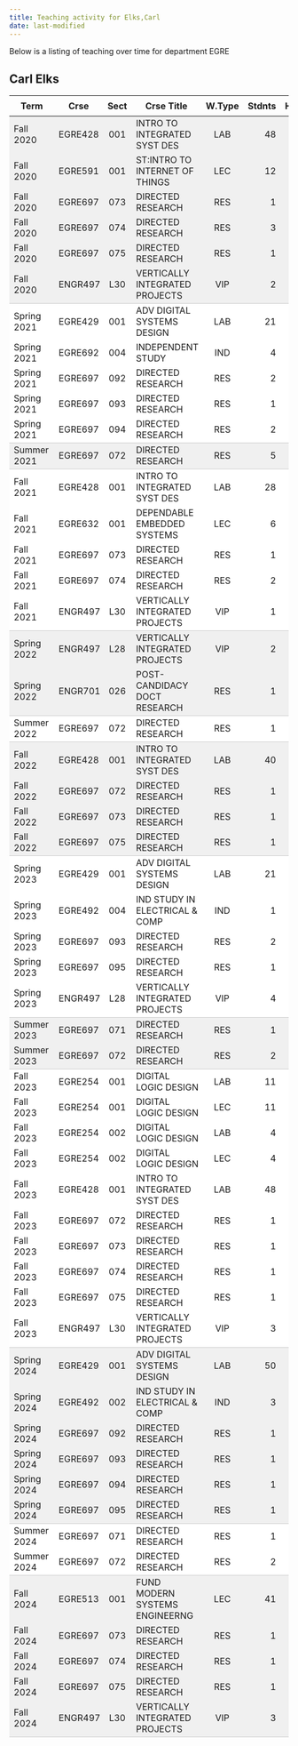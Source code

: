 ```yaml
---
title: Teaching activity for Elks,Carl
date: last-modified
---
```


Below is a listing of teaching over time for department EGRE


## Carl Elks

<style type="text/css">
#T_b1f07 table {
  width: 100%;
  border-collapse: collapse;
}
#T_b1f07 th {
  text-align: center;
  padding: 8px;
}
#T_b1f07 td:nth-child(1) {
  padding-right: 10px;
  text-align: left;
}
#T_b1f07 td:nth-child(2) {
  padding-right: 5px;
  text-align: left;
}
#T_b1f07  td:nth-child(4) {
  padding-right: 5px;
  text-align: left;
}
#T_b1f07 td:nth-child(3) {
  text-align: center;
}
#T_b1f07  td:nth-child(5) {
  text-align: center;
}
#T_b1f07 td:nth-child(6) {
  text-align: right;
}
#T_b1f07  td:nth-child(7) {
  text-align: right;
}
#T_b1f07_row0_col0, #T_b1f07_row0_col1, #T_b1f07_row0_col2, #T_b1f07_row0_col3, #T_b1f07_row0_col4, #T_b1f07_row0_col5, #T_b1f07_row0_col6, #T_b1f07_row1_col0, #T_b1f07_row1_col1, #T_b1f07_row1_col2, #T_b1f07_row1_col3, #T_b1f07_row1_col4, #T_b1f07_row1_col5, #T_b1f07_row1_col6, #T_b1f07_row2_col0, #T_b1f07_row2_col1, #T_b1f07_row2_col2, #T_b1f07_row2_col3, #T_b1f07_row2_col4, #T_b1f07_row2_col5, #T_b1f07_row2_col6, #T_b1f07_row3_col0, #T_b1f07_row3_col1, #T_b1f07_row3_col2, #T_b1f07_row3_col3, #T_b1f07_row3_col4, #T_b1f07_row3_col5, #T_b1f07_row3_col6, #T_b1f07_row4_col0, #T_b1f07_row4_col1, #T_b1f07_row4_col2, #T_b1f07_row4_col3, #T_b1f07_row4_col4, #T_b1f07_row4_col5, #T_b1f07_row4_col6, #T_b1f07_row17_col0, #T_b1f07_row17_col1, #T_b1f07_row17_col2, #T_b1f07_row17_col3, #T_b1f07_row17_col4, #T_b1f07_row17_col5, #T_b1f07_row17_col6, #T_b1f07_row20_col0, #T_b1f07_row20_col1, #T_b1f07_row20_col2, #T_b1f07_row20_col3, #T_b1f07_row20_col4, #T_b1f07_row20_col5, #T_b1f07_row20_col6, #T_b1f07_row21_col0, #T_b1f07_row21_col1, #T_b1f07_row21_col2, #T_b1f07_row21_col3, #T_b1f07_row21_col4, #T_b1f07_row21_col5, #T_b1f07_row21_col6, #T_b1f07_row22_col0, #T_b1f07_row22_col1, #T_b1f07_row22_col2, #T_b1f07_row22_col3, #T_b1f07_row22_col4, #T_b1f07_row22_col5, #T_b1f07_row22_col6, #T_b1f07_row29_col0, #T_b1f07_row29_col1, #T_b1f07_row29_col2, #T_b1f07_row29_col3, #T_b1f07_row29_col4, #T_b1f07_row29_col5, #T_b1f07_row29_col6, #T_b1f07_row41_col0, #T_b1f07_row41_col1, #T_b1f07_row41_col2, #T_b1f07_row41_col3, #T_b1f07_row41_col4, #T_b1f07_row41_col5, #T_b1f07_row41_col6, #T_b1f07_row42_col0, #T_b1f07_row42_col1, #T_b1f07_row42_col2, #T_b1f07_row42_col3, #T_b1f07_row42_col4, #T_b1f07_row42_col5, #T_b1f07_row42_col6, #T_b1f07_row43_col0, #T_b1f07_row43_col1, #T_b1f07_row43_col2, #T_b1f07_row43_col3, #T_b1f07_row43_col4, #T_b1f07_row43_col5, #T_b1f07_row43_col6, #T_b1f07_row44_col0, #T_b1f07_row44_col1, #T_b1f07_row44_col2, #T_b1f07_row44_col3, #T_b1f07_row44_col4, #T_b1f07_row44_col5, #T_b1f07_row44_col6, #T_b1f07_row45_col0, #T_b1f07_row45_col1, #T_b1f07_row45_col2, #T_b1f07_row45_col3, #T_b1f07_row45_col4, #T_b1f07_row45_col5, #T_b1f07_row45_col6, #T_b1f07_row49_col0, #T_b1f07_row49_col1, #T_b1f07_row49_col2, #T_b1f07_row49_col3, #T_b1f07_row49_col4, #T_b1f07_row49_col5, #T_b1f07_row49_col6, #T_b1f07_row50_col0, #T_b1f07_row50_col1, #T_b1f07_row50_col2, #T_b1f07_row50_col3, #T_b1f07_row50_col4, #T_b1f07_row50_col5, #T_b1f07_row50_col6, #T_b1f07_row51_col0, #T_b1f07_row51_col1, #T_b1f07_row51_col2, #T_b1f07_row51_col3, #T_b1f07_row51_col4, #T_b1f07_row51_col5, #T_b1f07_row51_col6, #T_b1f07_row52_col0, #T_b1f07_row52_col1, #T_b1f07_row52_col2, #T_b1f07_row52_col3, #T_b1f07_row52_col4, #T_b1f07_row52_col5, #T_b1f07_row52_col6 {
  background-color: #f0f0f0;
  border-bottom: none;
}
#T_b1f07_row5_col0, #T_b1f07_row5_col1, #T_b1f07_row5_col2, #T_b1f07_row5_col3, #T_b1f07_row5_col4, #T_b1f07_row5_col5, #T_b1f07_row5_col6, #T_b1f07_row11_col0, #T_b1f07_row11_col1, #T_b1f07_row11_col2, #T_b1f07_row11_col3, #T_b1f07_row11_col4, #T_b1f07_row11_col5, #T_b1f07_row11_col6, #T_b1f07_row18_col0, #T_b1f07_row18_col1, #T_b1f07_row18_col2, #T_b1f07_row18_col3, #T_b1f07_row18_col4, #T_b1f07_row18_col5, #T_b1f07_row18_col6, #T_b1f07_row23_col0, #T_b1f07_row23_col1, #T_b1f07_row23_col2, #T_b1f07_row23_col3, #T_b1f07_row23_col4, #T_b1f07_row23_col5, #T_b1f07_row23_col6, #T_b1f07_row30_col0, #T_b1f07_row30_col1, #T_b1f07_row30_col2, #T_b1f07_row30_col3, #T_b1f07_row30_col4, #T_b1f07_row30_col5, #T_b1f07_row30_col6, #T_b1f07_row46_col0, #T_b1f07_row46_col1, #T_b1f07_row46_col2, #T_b1f07_row46_col3, #T_b1f07_row46_col4, #T_b1f07_row46_col5, #T_b1f07_row46_col6, #T_b1f07_row53_col0, #T_b1f07_row53_col1, #T_b1f07_row53_col2, #T_b1f07_row53_col3, #T_b1f07_row53_col4, #T_b1f07_row53_col5, #T_b1f07_row53_col6 {
  background-color: #f0f0f0;
  border-bottom: 1px solid #ccc;
}
#T_b1f07_row6_col0, #T_b1f07_row6_col1, #T_b1f07_row6_col2, #T_b1f07_row6_col3, #T_b1f07_row6_col4, #T_b1f07_row6_col5, #T_b1f07_row6_col6, #T_b1f07_row7_col0, #T_b1f07_row7_col1, #T_b1f07_row7_col2, #T_b1f07_row7_col3, #T_b1f07_row7_col4, #T_b1f07_row7_col5, #T_b1f07_row7_col6, #T_b1f07_row8_col0, #T_b1f07_row8_col1, #T_b1f07_row8_col2, #T_b1f07_row8_col3, #T_b1f07_row8_col4, #T_b1f07_row8_col5, #T_b1f07_row8_col6, #T_b1f07_row9_col0, #T_b1f07_row9_col1, #T_b1f07_row9_col2, #T_b1f07_row9_col3, #T_b1f07_row9_col4, #T_b1f07_row9_col5, #T_b1f07_row9_col6, #T_b1f07_row12_col0, #T_b1f07_row12_col1, #T_b1f07_row12_col2, #T_b1f07_row12_col3, #T_b1f07_row12_col4, #T_b1f07_row12_col5, #T_b1f07_row12_col6, #T_b1f07_row13_col0, #T_b1f07_row13_col1, #T_b1f07_row13_col2, #T_b1f07_row13_col3, #T_b1f07_row13_col4, #T_b1f07_row13_col5, #T_b1f07_row13_col6, #T_b1f07_row14_col0, #T_b1f07_row14_col1, #T_b1f07_row14_col2, #T_b1f07_row14_col3, #T_b1f07_row14_col4, #T_b1f07_row14_col5, #T_b1f07_row14_col6, #T_b1f07_row15_col0, #T_b1f07_row15_col1, #T_b1f07_row15_col2, #T_b1f07_row15_col3, #T_b1f07_row15_col4, #T_b1f07_row15_col5, #T_b1f07_row15_col6, #T_b1f07_row24_col0, #T_b1f07_row24_col1, #T_b1f07_row24_col2, #T_b1f07_row24_col3, #T_b1f07_row24_col4, #T_b1f07_row24_col5, #T_b1f07_row24_col6, #T_b1f07_row25_col0, #T_b1f07_row25_col1, #T_b1f07_row25_col2, #T_b1f07_row25_col3, #T_b1f07_row25_col4, #T_b1f07_row25_col5, #T_b1f07_row25_col6, #T_b1f07_row26_col0, #T_b1f07_row26_col1, #T_b1f07_row26_col2, #T_b1f07_row26_col3, #T_b1f07_row26_col4, #T_b1f07_row26_col5, #T_b1f07_row26_col6, #T_b1f07_row27_col0, #T_b1f07_row27_col1, #T_b1f07_row27_col2, #T_b1f07_row27_col3, #T_b1f07_row27_col4, #T_b1f07_row27_col5, #T_b1f07_row27_col6, #T_b1f07_row31_col0, #T_b1f07_row31_col1, #T_b1f07_row31_col2, #T_b1f07_row31_col3, #T_b1f07_row31_col4, #T_b1f07_row31_col5, #T_b1f07_row31_col6, #T_b1f07_row32_col0, #T_b1f07_row32_col1, #T_b1f07_row32_col2, #T_b1f07_row32_col3, #T_b1f07_row32_col4, #T_b1f07_row32_col5, #T_b1f07_row32_col6, #T_b1f07_row33_col0, #T_b1f07_row33_col1, #T_b1f07_row33_col2, #T_b1f07_row33_col3, #T_b1f07_row33_col4, #T_b1f07_row33_col5, #T_b1f07_row33_col6, #T_b1f07_row34_col0, #T_b1f07_row34_col1, #T_b1f07_row34_col2, #T_b1f07_row34_col3, #T_b1f07_row34_col4, #T_b1f07_row34_col5, #T_b1f07_row34_col6, #T_b1f07_row35_col0, #T_b1f07_row35_col1, #T_b1f07_row35_col2, #T_b1f07_row35_col3, #T_b1f07_row35_col4, #T_b1f07_row35_col5, #T_b1f07_row35_col6, #T_b1f07_row36_col0, #T_b1f07_row36_col1, #T_b1f07_row36_col2, #T_b1f07_row36_col3, #T_b1f07_row36_col4, #T_b1f07_row36_col5, #T_b1f07_row36_col6, #T_b1f07_row37_col0, #T_b1f07_row37_col1, #T_b1f07_row37_col2, #T_b1f07_row37_col3, #T_b1f07_row37_col4, #T_b1f07_row37_col5, #T_b1f07_row37_col6, #T_b1f07_row38_col0, #T_b1f07_row38_col1, #T_b1f07_row38_col2, #T_b1f07_row38_col3, #T_b1f07_row38_col4, #T_b1f07_row38_col5, #T_b1f07_row38_col6, #T_b1f07_row39_col0, #T_b1f07_row39_col1, #T_b1f07_row39_col2, #T_b1f07_row39_col3, #T_b1f07_row39_col4, #T_b1f07_row39_col5, #T_b1f07_row39_col6, #T_b1f07_row47_col0, #T_b1f07_row47_col1, #T_b1f07_row47_col2, #T_b1f07_row47_col3, #T_b1f07_row47_col4, #T_b1f07_row47_col5, #T_b1f07_row47_col6 {
  background-color: #ffffff;
  border-bottom: none;
}
#T_b1f07_row10_col0, #T_b1f07_row10_col1, #T_b1f07_row10_col2, #T_b1f07_row10_col3, #T_b1f07_row10_col4, #T_b1f07_row10_col5, #T_b1f07_row10_col6, #T_b1f07_row16_col0, #T_b1f07_row16_col1, #T_b1f07_row16_col2, #T_b1f07_row16_col3, #T_b1f07_row16_col4, #T_b1f07_row16_col5, #T_b1f07_row16_col6, #T_b1f07_row19_col0, #T_b1f07_row19_col1, #T_b1f07_row19_col2, #T_b1f07_row19_col3, #T_b1f07_row19_col4, #T_b1f07_row19_col5, #T_b1f07_row19_col6, #T_b1f07_row28_col0, #T_b1f07_row28_col1, #T_b1f07_row28_col2, #T_b1f07_row28_col3, #T_b1f07_row28_col4, #T_b1f07_row28_col5, #T_b1f07_row28_col6, #T_b1f07_row40_col0, #T_b1f07_row40_col1, #T_b1f07_row40_col2, #T_b1f07_row40_col3, #T_b1f07_row40_col4, #T_b1f07_row40_col5, #T_b1f07_row40_col6, #T_b1f07_row48_col0, #T_b1f07_row48_col1, #T_b1f07_row48_col2, #T_b1f07_row48_col3, #T_b1f07_row48_col4, #T_b1f07_row48_col5, #T_b1f07_row48_col6 {
  background-color: #ffffff;
  border-bottom: 1px solid #ccc;
}
</style>
<table id="T_b1f07">
  <thead>
    <tr>
      <th id="T_b1f07_level0_col0" class="col_heading level0 col0" >Term</th>
      <th id="T_b1f07_level0_col1" class="col_heading level0 col1" >Crse</th>
      <th id="T_b1f07_level0_col2" class="col_heading level0 col2" >Sect</th>
      <th id="T_b1f07_level0_col3" class="col_heading level0 col3" >Crse Title</th>
      <th id="T_b1f07_level0_col4" class="col_heading level0 col4" >W.Type</th>
      <th id="T_b1f07_level0_col5" class="col_heading level0 col5" >Stdnts</th>
      <th id="T_b1f07_level0_col6" class="col_heading level0 col6" >Hours</th>
    </tr>
  </thead>
  <tbody>
    <tr>
      <td id="T_b1f07_row0_col0" class="data row0 col0" >Fall 2020</td>
      <td id="T_b1f07_row0_col1" class="data row0 col1" >EGRE428</td>
      <td id="T_b1f07_row0_col2" class="data row0 col2" >001</td>
      <td id="T_b1f07_row0_col3" class="data row0 col3" >INTRO TO INTEGRATED SYST DES</td>
      <td id="T_b1f07_row0_col4" class="data row0 col4" >LAB</td>
      <td id="T_b1f07_row0_col5" class="data row0 col5" >48</td>
      <td id="T_b1f07_row0_col6" class="data row0 col6" >48</td>
    </tr>
    <tr>
      <td id="T_b1f07_row1_col0" class="data row1 col0" >Fall 2020</td>
      <td id="T_b1f07_row1_col1" class="data row1 col1" >EGRE591</td>
      <td id="T_b1f07_row1_col2" class="data row1 col2" >001</td>
      <td id="T_b1f07_row1_col3" class="data row1 col3" >ST:INTRO TO INTERNET OF THINGS</td>
      <td id="T_b1f07_row1_col4" class="data row1 col4" >LEC</td>
      <td id="T_b1f07_row1_col5" class="data row1 col5" >12</td>
      <td id="T_b1f07_row1_col6" class="data row1 col6" >36</td>
    </tr>
    <tr>
      <td id="T_b1f07_row2_col0" class="data row2 col0" >Fall 2020</td>
      <td id="T_b1f07_row2_col1" class="data row2 col1" >EGRE697</td>
      <td id="T_b1f07_row2_col2" class="data row2 col2" >073</td>
      <td id="T_b1f07_row2_col3" class="data row2 col3" >DIRECTED RESEARCH</td>
      <td id="T_b1f07_row2_col4" class="data row2 col4" >RES</td>
      <td id="T_b1f07_row2_col5" class="data row2 col5" >1</td>
      <td id="T_b1f07_row2_col6" class="data row2 col6" >3</td>
    </tr>
    <tr>
      <td id="T_b1f07_row3_col0" class="data row3 col0" >Fall 2020</td>
      <td id="T_b1f07_row3_col1" class="data row3 col1" >EGRE697</td>
      <td id="T_b1f07_row3_col2" class="data row3 col2" >074</td>
      <td id="T_b1f07_row3_col3" class="data row3 col3" >DIRECTED RESEARCH</td>
      <td id="T_b1f07_row3_col4" class="data row3 col4" >RES</td>
      <td id="T_b1f07_row3_col5" class="data row3 col5" >3</td>
      <td id="T_b1f07_row3_col6" class="data row3 col6" >27</td>
    </tr>
    <tr>
      <td id="T_b1f07_row4_col0" class="data row4 col0" >Fall 2020</td>
      <td id="T_b1f07_row4_col1" class="data row4 col1" >EGRE697</td>
      <td id="T_b1f07_row4_col2" class="data row4 col2" >075</td>
      <td id="T_b1f07_row4_col3" class="data row4 col3" >DIRECTED RESEARCH</td>
      <td id="T_b1f07_row4_col4" class="data row4 col4" >RES</td>
      <td id="T_b1f07_row4_col5" class="data row4 col5" >1</td>
      <td id="T_b1f07_row4_col6" class="data row4 col6" >6</td>
    </tr>
    <tr>
      <td id="T_b1f07_row5_col0" class="data row5 col0" >Fall 2020</td>
      <td id="T_b1f07_row5_col1" class="data row5 col1" >ENGR497</td>
      <td id="T_b1f07_row5_col2" class="data row5 col2" >L30</td>
      <td id="T_b1f07_row5_col3" class="data row5 col3" >VERTICALLY INTEGRATED PROJECTS</td>
      <td id="T_b1f07_row5_col4" class="data row5 col4" >VIP</td>
      <td id="T_b1f07_row5_col5" class="data row5 col5" >2</td>
      <td id="T_b1f07_row5_col6" class="data row5 col6" >4</td>
    </tr>
    <tr>
      <td id="T_b1f07_row6_col0" class="data row6 col0" >Spring 2021</td>
      <td id="T_b1f07_row6_col1" class="data row6 col1" >EGRE429</td>
      <td id="T_b1f07_row6_col2" class="data row6 col2" >001</td>
      <td id="T_b1f07_row6_col3" class="data row6 col3" >ADV DIGITAL SYSTEMS DESIGN</td>
      <td id="T_b1f07_row6_col4" class="data row6 col4" >LAB</td>
      <td id="T_b1f07_row6_col5" class="data row6 col5" >21</td>
      <td id="T_b1f07_row6_col6" class="data row6 col6" >21</td>
    </tr>
    <tr>
      <td id="T_b1f07_row7_col0" class="data row7 col0" >Spring 2021</td>
      <td id="T_b1f07_row7_col1" class="data row7 col1" >EGRE692</td>
      <td id="T_b1f07_row7_col2" class="data row7 col2" >004</td>
      <td id="T_b1f07_row7_col3" class="data row7 col3" >INDEPENDENT STUDY</td>
      <td id="T_b1f07_row7_col4" class="data row7 col4" >IND</td>
      <td id="T_b1f07_row7_col5" class="data row7 col5" >4</td>
      <td id="T_b1f07_row7_col6" class="data row7 col6" >12</td>
    </tr>
    <tr>
      <td id="T_b1f07_row8_col0" class="data row8 col0" >Spring 2021</td>
      <td id="T_b1f07_row8_col1" class="data row8 col1" >EGRE697</td>
      <td id="T_b1f07_row8_col2" class="data row8 col2" >092</td>
      <td id="T_b1f07_row8_col3" class="data row8 col3" >DIRECTED RESEARCH</td>
      <td id="T_b1f07_row8_col4" class="data row8 col4" >RES</td>
      <td id="T_b1f07_row8_col5" class="data row8 col5" >2</td>
      <td id="T_b1f07_row8_col6" class="data row8 col6" >18</td>
    </tr>
    <tr>
      <td id="T_b1f07_row9_col0" class="data row9 col0" >Spring 2021</td>
      <td id="T_b1f07_row9_col1" class="data row9 col1" >EGRE697</td>
      <td id="T_b1f07_row9_col2" class="data row9 col2" >093</td>
      <td id="T_b1f07_row9_col3" class="data row9 col3" >DIRECTED RESEARCH</td>
      <td id="T_b1f07_row9_col4" class="data row9 col4" >RES</td>
      <td id="T_b1f07_row9_col5" class="data row9 col5" >1</td>
      <td id="T_b1f07_row9_col6" class="data row9 col6" >6</td>
    </tr>
    <tr>
      <td id="T_b1f07_row10_col0" class="data row10 col0" >Spring 2021</td>
      <td id="T_b1f07_row10_col1" class="data row10 col1" >EGRE697</td>
      <td id="T_b1f07_row10_col2" class="data row10 col2" >094</td>
      <td id="T_b1f07_row10_col3" class="data row10 col3" >DIRECTED RESEARCH</td>
      <td id="T_b1f07_row10_col4" class="data row10 col4" >RES</td>
      <td id="T_b1f07_row10_col5" class="data row10 col5" >2</td>
      <td id="T_b1f07_row10_col6" class="data row10 col6" >6</td>
    </tr>
    <tr>
      <td id="T_b1f07_row11_col0" class="data row11 col0" >Summer 2021</td>
      <td id="T_b1f07_row11_col1" class="data row11 col1" >EGRE697</td>
      <td id="T_b1f07_row11_col2" class="data row11 col2" >072</td>
      <td id="T_b1f07_row11_col3" class="data row11 col3" >DIRECTED RESEARCH</td>
      <td id="T_b1f07_row11_col4" class="data row11 col4" >RES</td>
      <td id="T_b1f07_row11_col5" class="data row11 col5" >5</td>
      <td id="T_b1f07_row11_col6" class="data row11 col6" >15</td>
    </tr>
    <tr>
      <td id="T_b1f07_row12_col0" class="data row12 col0" >Fall 2021</td>
      <td id="T_b1f07_row12_col1" class="data row12 col1" >EGRE428</td>
      <td id="T_b1f07_row12_col2" class="data row12 col2" >001</td>
      <td id="T_b1f07_row12_col3" class="data row12 col3" >INTRO TO INTEGRATED SYST DES</td>
      <td id="T_b1f07_row12_col4" class="data row12 col4" >LAB</td>
      <td id="T_b1f07_row12_col5" class="data row12 col5" >28</td>
      <td id="T_b1f07_row12_col6" class="data row12 col6" >28</td>
    </tr>
    <tr>
      <td id="T_b1f07_row13_col0" class="data row13 col0" >Fall 2021</td>
      <td id="T_b1f07_row13_col1" class="data row13 col1" >EGRE632</td>
      <td id="T_b1f07_row13_col2" class="data row13 col2" >001</td>
      <td id="T_b1f07_row13_col3" class="data row13 col3" >DEPENDABLE EMBEDDED SYSTEMS</td>
      <td id="T_b1f07_row13_col4" class="data row13 col4" >LEC</td>
      <td id="T_b1f07_row13_col5" class="data row13 col5" >6</td>
      <td id="T_b1f07_row13_col6" class="data row13 col6" >18</td>
    </tr>
    <tr>
      <td id="T_b1f07_row14_col0" class="data row14 col0" >Fall 2021</td>
      <td id="T_b1f07_row14_col1" class="data row14 col1" >EGRE697</td>
      <td id="T_b1f07_row14_col2" class="data row14 col2" >073</td>
      <td id="T_b1f07_row14_col3" class="data row14 col3" >DIRECTED RESEARCH</td>
      <td id="T_b1f07_row14_col4" class="data row14 col4" >RES</td>
      <td id="T_b1f07_row14_col5" class="data row14 col5" >1</td>
      <td id="T_b1f07_row14_col6" class="data row14 col6" >3</td>
    </tr>
    <tr>
      <td id="T_b1f07_row15_col0" class="data row15 col0" >Fall 2021</td>
      <td id="T_b1f07_row15_col1" class="data row15 col1" >EGRE697</td>
      <td id="T_b1f07_row15_col2" class="data row15 col2" >074</td>
      <td id="T_b1f07_row15_col3" class="data row15 col3" >DIRECTED RESEARCH</td>
      <td id="T_b1f07_row15_col4" class="data row15 col4" >RES</td>
      <td id="T_b1f07_row15_col5" class="data row15 col5" >2</td>
      <td id="T_b1f07_row15_col6" class="data row15 col6" >18</td>
    </tr>
    <tr>
      <td id="T_b1f07_row16_col0" class="data row16 col0" >Fall 2021</td>
      <td id="T_b1f07_row16_col1" class="data row16 col1" >ENGR497</td>
      <td id="T_b1f07_row16_col2" class="data row16 col2" >L30</td>
      <td id="T_b1f07_row16_col3" class="data row16 col3" >VERTICALLY INTEGRATED PROJECTS</td>
      <td id="T_b1f07_row16_col4" class="data row16 col4" >VIP</td>
      <td id="T_b1f07_row16_col5" class="data row16 col5" >1</td>
      <td id="T_b1f07_row16_col6" class="data row16 col6" >2</td>
    </tr>
    <tr>
      <td id="T_b1f07_row17_col0" class="data row17 col0" >Spring 2022</td>
      <td id="T_b1f07_row17_col1" class="data row17 col1" >ENGR497</td>
      <td id="T_b1f07_row17_col2" class="data row17 col2" >L28</td>
      <td id="T_b1f07_row17_col3" class="data row17 col3" >VERTICALLY INTEGRATED PROJECTS</td>
      <td id="T_b1f07_row17_col4" class="data row17 col4" >VIP</td>
      <td id="T_b1f07_row17_col5" class="data row17 col5" >2</td>
      <td id="T_b1f07_row17_col6" class="data row17 col6" >4</td>
    </tr>
    <tr>
      <td id="T_b1f07_row18_col0" class="data row18 col0" >Spring 2022</td>
      <td id="T_b1f07_row18_col1" class="data row18 col1" >ENGR701</td>
      <td id="T_b1f07_row18_col2" class="data row18 col2" >026</td>
      <td id="T_b1f07_row18_col3" class="data row18 col3" >POST-CANDIDACY DOCT RESEARCH</td>
      <td id="T_b1f07_row18_col4" class="data row18 col4" >RES</td>
      <td id="T_b1f07_row18_col5" class="data row18 col5" >1</td>
      <td id="T_b1f07_row18_col6" class="data row18 col6" >9</td>
    </tr>
    <tr>
      <td id="T_b1f07_row19_col0" class="data row19 col0" >Summer 2022</td>
      <td id="T_b1f07_row19_col1" class="data row19 col1" >EGRE697</td>
      <td id="T_b1f07_row19_col2" class="data row19 col2" >072</td>
      <td id="T_b1f07_row19_col3" class="data row19 col3" >DIRECTED RESEARCH</td>
      <td id="T_b1f07_row19_col4" class="data row19 col4" >RES</td>
      <td id="T_b1f07_row19_col5" class="data row19 col5" >1</td>
      <td id="T_b1f07_row19_col6" class="data row19 col6" >3</td>
    </tr>
    <tr>
      <td id="T_b1f07_row20_col0" class="data row20 col0" >Fall 2022</td>
      <td id="T_b1f07_row20_col1" class="data row20 col1" >EGRE428</td>
      <td id="T_b1f07_row20_col2" class="data row20 col2" >001</td>
      <td id="T_b1f07_row20_col3" class="data row20 col3" >INTRO TO INTEGRATED SYST DES</td>
      <td id="T_b1f07_row20_col4" class="data row20 col4" >LAB</td>
      <td id="T_b1f07_row20_col5" class="data row20 col5" >40</td>
      <td id="T_b1f07_row20_col6" class="data row20 col6" >40</td>
    </tr>
    <tr>
      <td id="T_b1f07_row21_col0" class="data row21 col0" >Fall 2022</td>
      <td id="T_b1f07_row21_col1" class="data row21 col1" >EGRE697</td>
      <td id="T_b1f07_row21_col2" class="data row21 col2" >072</td>
      <td id="T_b1f07_row21_col3" class="data row21 col3" >DIRECTED RESEARCH</td>
      <td id="T_b1f07_row21_col4" class="data row21 col4" >RES</td>
      <td id="T_b1f07_row21_col5" class="data row21 col5" >1</td>
      <td id="T_b1f07_row21_col6" class="data row21 col6" >1</td>
    </tr>
    <tr>
      <td id="T_b1f07_row22_col0" class="data row22 col0" >Fall 2022</td>
      <td id="T_b1f07_row22_col1" class="data row22 col1" >EGRE697</td>
      <td id="T_b1f07_row22_col2" class="data row22 col2" >073</td>
      <td id="T_b1f07_row22_col3" class="data row22 col3" >DIRECTED RESEARCH</td>
      <td id="T_b1f07_row22_col4" class="data row22 col4" >RES</td>
      <td id="T_b1f07_row22_col5" class="data row22 col5" >1</td>
      <td id="T_b1f07_row22_col6" class="data row22 col6" >3</td>
    </tr>
    <tr>
      <td id="T_b1f07_row23_col0" class="data row23 col0" >Fall 2022</td>
      <td id="T_b1f07_row23_col1" class="data row23 col1" >EGRE697</td>
      <td id="T_b1f07_row23_col2" class="data row23 col2" >075</td>
      <td id="T_b1f07_row23_col3" class="data row23 col3" >DIRECTED RESEARCH</td>
      <td id="T_b1f07_row23_col4" class="data row23 col4" >RES</td>
      <td id="T_b1f07_row23_col5" class="data row23 col5" >1</td>
      <td id="T_b1f07_row23_col6" class="data row23 col6" >6</td>
    </tr>
    <tr>
      <td id="T_b1f07_row24_col0" class="data row24 col0" >Spring 2023</td>
      <td id="T_b1f07_row24_col1" class="data row24 col1" >EGRE429</td>
      <td id="T_b1f07_row24_col2" class="data row24 col2" >001</td>
      <td id="T_b1f07_row24_col3" class="data row24 col3" >ADV DIGITAL SYSTEMS DESIGN</td>
      <td id="T_b1f07_row24_col4" class="data row24 col4" >LAB</td>
      <td id="T_b1f07_row24_col5" class="data row24 col5" >21</td>
      <td id="T_b1f07_row24_col6" class="data row24 col6" >21</td>
    </tr>
    <tr>
      <td id="T_b1f07_row25_col0" class="data row25 col0" >Spring 2023</td>
      <td id="T_b1f07_row25_col1" class="data row25 col1" >EGRE492</td>
      <td id="T_b1f07_row25_col2" class="data row25 col2" >004</td>
      <td id="T_b1f07_row25_col3" class="data row25 col3" >IND STUDY IN ELECTRICAL & COMP</td>
      <td id="T_b1f07_row25_col4" class="data row25 col4" >IND</td>
      <td id="T_b1f07_row25_col5" class="data row25 col5" >1</td>
      <td id="T_b1f07_row25_col6" class="data row25 col6" >3</td>
    </tr>
    <tr>
      <td id="T_b1f07_row26_col0" class="data row26 col0" >Spring 2023</td>
      <td id="T_b1f07_row26_col1" class="data row26 col1" >EGRE697</td>
      <td id="T_b1f07_row26_col2" class="data row26 col2" >093</td>
      <td id="T_b1f07_row26_col3" class="data row26 col3" >DIRECTED RESEARCH</td>
      <td id="T_b1f07_row26_col4" class="data row26 col4" >RES</td>
      <td id="T_b1f07_row26_col5" class="data row26 col5" >2</td>
      <td id="T_b1f07_row26_col6" class="data row26 col6" >12</td>
    </tr>
    <tr>
      <td id="T_b1f07_row27_col0" class="data row27 col0" >Spring 2023</td>
      <td id="T_b1f07_row27_col1" class="data row27 col1" >EGRE697</td>
      <td id="T_b1f07_row27_col2" class="data row27 col2" >095</td>
      <td id="T_b1f07_row27_col3" class="data row27 col3" >DIRECTED RESEARCH</td>
      <td id="T_b1f07_row27_col4" class="data row27 col4" >RES</td>
      <td id="T_b1f07_row27_col5" class="data row27 col5" >1</td>
      <td id="T_b1f07_row27_col6" class="data row27 col6" >1</td>
    </tr>
    <tr>
      <td id="T_b1f07_row28_col0" class="data row28 col0" >Spring 2023</td>
      <td id="T_b1f07_row28_col1" class="data row28 col1" >ENGR497</td>
      <td id="T_b1f07_row28_col2" class="data row28 col2" >L28</td>
      <td id="T_b1f07_row28_col3" class="data row28 col3" >VERTICALLY INTEGRATED PROJECTS</td>
      <td id="T_b1f07_row28_col4" class="data row28 col4" >VIP</td>
      <td id="T_b1f07_row28_col5" class="data row28 col5" >4</td>
      <td id="T_b1f07_row28_col6" class="data row28 col6" >8</td>
    </tr>
    <tr>
      <td id="T_b1f07_row29_col0" class="data row29 col0" >Summer 2023</td>
      <td id="T_b1f07_row29_col1" class="data row29 col1" >EGRE697</td>
      <td id="T_b1f07_row29_col2" class="data row29 col2" >071</td>
      <td id="T_b1f07_row29_col3" class="data row29 col3" >DIRECTED RESEARCH</td>
      <td id="T_b1f07_row29_col4" class="data row29 col4" >RES</td>
      <td id="T_b1f07_row29_col5" class="data row29 col5" >1</td>
      <td id="T_b1f07_row29_col6" class="data row29 col6" >1</td>
    </tr>
    <tr>
      <td id="T_b1f07_row30_col0" class="data row30 col0" >Summer 2023</td>
      <td id="T_b1f07_row30_col1" class="data row30 col1" >EGRE697</td>
      <td id="T_b1f07_row30_col2" class="data row30 col2" >072</td>
      <td id="T_b1f07_row30_col3" class="data row30 col3" >DIRECTED RESEARCH</td>
      <td id="T_b1f07_row30_col4" class="data row30 col4" >RES</td>
      <td id="T_b1f07_row30_col5" class="data row30 col5" >2</td>
      <td id="T_b1f07_row30_col6" class="data row30 col6" >6</td>
    </tr>
    <tr>
      <td id="T_b1f07_row31_col0" class="data row31 col0" >Fall 2023</td>
      <td id="T_b1f07_row31_col1" class="data row31 col1" >EGRE254</td>
      <td id="T_b1f07_row31_col2" class="data row31 col2" >001</td>
      <td id="T_b1f07_row31_col3" class="data row31 col3" >DIGITAL LOGIC DESIGN</td>
      <td id="T_b1f07_row31_col4" class="data row31 col4" >LAB</td>
      <td id="T_b1f07_row31_col5" class="data row31 col5" >11</td>
      <td id="T_b1f07_row31_col6" class="data row31 col6" >22</td>
    </tr>
    <tr>
      <td id="T_b1f07_row32_col0" class="data row32 col0" >Fall 2023</td>
      <td id="T_b1f07_row32_col1" class="data row32 col1" >EGRE254</td>
      <td id="T_b1f07_row32_col2" class="data row32 col2" >001</td>
      <td id="T_b1f07_row32_col3" class="data row32 col3" >DIGITAL LOGIC DESIGN</td>
      <td id="T_b1f07_row32_col4" class="data row32 col4" >LEC</td>
      <td id="T_b1f07_row32_col5" class="data row32 col5" >11</td>
      <td id="T_b1f07_row32_col6" class="data row32 col6" >22</td>
    </tr>
    <tr>
      <td id="T_b1f07_row33_col0" class="data row33 col0" >Fall 2023</td>
      <td id="T_b1f07_row33_col1" class="data row33 col1" >EGRE254</td>
      <td id="T_b1f07_row33_col2" class="data row33 col2" >002</td>
      <td id="T_b1f07_row33_col3" class="data row33 col3" >DIGITAL LOGIC DESIGN</td>
      <td id="T_b1f07_row33_col4" class="data row33 col4" >LAB</td>
      <td id="T_b1f07_row33_col5" class="data row33 col5" >4</td>
      <td id="T_b1f07_row33_col6" class="data row33 col6" >8</td>
    </tr>
    <tr>
      <td id="T_b1f07_row34_col0" class="data row34 col0" >Fall 2023</td>
      <td id="T_b1f07_row34_col1" class="data row34 col1" >EGRE254</td>
      <td id="T_b1f07_row34_col2" class="data row34 col2" >002</td>
      <td id="T_b1f07_row34_col3" class="data row34 col3" >DIGITAL LOGIC DESIGN</td>
      <td id="T_b1f07_row34_col4" class="data row34 col4" >LEC</td>
      <td id="T_b1f07_row34_col5" class="data row34 col5" >4</td>
      <td id="T_b1f07_row34_col6" class="data row34 col6" >8</td>
    </tr>
    <tr>
      <td id="T_b1f07_row35_col0" class="data row35 col0" >Fall 2023</td>
      <td id="T_b1f07_row35_col1" class="data row35 col1" >EGRE428</td>
      <td id="T_b1f07_row35_col2" class="data row35 col2" >001</td>
      <td id="T_b1f07_row35_col3" class="data row35 col3" >INTRO TO INTEGRATED SYST DES</td>
      <td id="T_b1f07_row35_col4" class="data row35 col4" >LAB</td>
      <td id="T_b1f07_row35_col5" class="data row35 col5" >48</td>
      <td id="T_b1f07_row35_col6" class="data row35 col6" >48</td>
    </tr>
    <tr>
      <td id="T_b1f07_row36_col0" class="data row36 col0" >Fall 2023</td>
      <td id="T_b1f07_row36_col1" class="data row36 col1" >EGRE697</td>
      <td id="T_b1f07_row36_col2" class="data row36 col2" >072</td>
      <td id="T_b1f07_row36_col3" class="data row36 col3" >DIRECTED RESEARCH</td>
      <td id="T_b1f07_row36_col4" class="data row36 col4" >RES</td>
      <td id="T_b1f07_row36_col5" class="data row36 col5" >1</td>
      <td id="T_b1f07_row36_col6" class="data row36 col6" >1</td>
    </tr>
    <tr>
      <td id="T_b1f07_row37_col0" class="data row37 col0" >Fall 2023</td>
      <td id="T_b1f07_row37_col1" class="data row37 col1" >EGRE697</td>
      <td id="T_b1f07_row37_col2" class="data row37 col2" >073</td>
      <td id="T_b1f07_row37_col3" class="data row37 col3" >DIRECTED RESEARCH</td>
      <td id="T_b1f07_row37_col4" class="data row37 col4" >RES</td>
      <td id="T_b1f07_row37_col5" class="data row37 col5" >1</td>
      <td id="T_b1f07_row37_col6" class="data row37 col6" >3</td>
    </tr>
    <tr>
      <td id="T_b1f07_row38_col0" class="data row38 col0" >Fall 2023</td>
      <td id="T_b1f07_row38_col1" class="data row38 col1" >EGRE697</td>
      <td id="T_b1f07_row38_col2" class="data row38 col2" >074</td>
      <td id="T_b1f07_row38_col3" class="data row38 col3" >DIRECTED RESEARCH</td>
      <td id="T_b1f07_row38_col4" class="data row38 col4" >RES</td>
      <td id="T_b1f07_row38_col5" class="data row38 col5" >1</td>
      <td id="T_b1f07_row38_col6" class="data row38 col6" >9</td>
    </tr>
    <tr>
      <td id="T_b1f07_row39_col0" class="data row39 col0" >Fall 2023</td>
      <td id="T_b1f07_row39_col1" class="data row39 col1" >EGRE697</td>
      <td id="T_b1f07_row39_col2" class="data row39 col2" >075</td>
      <td id="T_b1f07_row39_col3" class="data row39 col3" >DIRECTED RESEARCH</td>
      <td id="T_b1f07_row39_col4" class="data row39 col4" >RES</td>
      <td id="T_b1f07_row39_col5" class="data row39 col5" >1</td>
      <td id="T_b1f07_row39_col6" class="data row39 col6" >6</td>
    </tr>
    <tr>
      <td id="T_b1f07_row40_col0" class="data row40 col0" >Fall 2023</td>
      <td id="T_b1f07_row40_col1" class="data row40 col1" >ENGR497</td>
      <td id="T_b1f07_row40_col2" class="data row40 col2" >L30</td>
      <td id="T_b1f07_row40_col3" class="data row40 col3" >VERTICALLY INTEGRATED PROJECTS</td>
      <td id="T_b1f07_row40_col4" class="data row40 col4" >VIP</td>
      <td id="T_b1f07_row40_col5" class="data row40 col5" >3</td>
      <td id="T_b1f07_row40_col6" class="data row40 col6" >6</td>
    </tr>
    <tr>
      <td id="T_b1f07_row41_col0" class="data row41 col0" >Spring 2024</td>
      <td id="T_b1f07_row41_col1" class="data row41 col1" >EGRE429</td>
      <td id="T_b1f07_row41_col2" class="data row41 col2" >001</td>
      <td id="T_b1f07_row41_col3" class="data row41 col3" >ADV DIGITAL SYSTEMS DESIGN</td>
      <td id="T_b1f07_row41_col4" class="data row41 col4" >LAB</td>
      <td id="T_b1f07_row41_col5" class="data row41 col5" >50</td>
      <td id="T_b1f07_row41_col6" class="data row41 col6" >50</td>
    </tr>
    <tr>
      <td id="T_b1f07_row42_col0" class="data row42 col0" >Spring 2024</td>
      <td id="T_b1f07_row42_col1" class="data row42 col1" >EGRE492</td>
      <td id="T_b1f07_row42_col2" class="data row42 col2" >002</td>
      <td id="T_b1f07_row42_col3" class="data row42 col3" >IND STUDY IN ELECTRICAL & COMP</td>
      <td id="T_b1f07_row42_col4" class="data row42 col4" >IND</td>
      <td id="T_b1f07_row42_col5" class="data row42 col5" >3</td>
      <td id="T_b1f07_row42_col6" class="data row42 col6" >6</td>
    </tr>
    <tr>
      <td id="T_b1f07_row43_col0" class="data row43 col0" >Spring 2024</td>
      <td id="T_b1f07_row43_col1" class="data row43 col1" >EGRE697</td>
      <td id="T_b1f07_row43_col2" class="data row43 col2" >092</td>
      <td id="T_b1f07_row43_col3" class="data row43 col3" >DIRECTED RESEARCH</td>
      <td id="T_b1f07_row43_col4" class="data row43 col4" >RES</td>
      <td id="T_b1f07_row43_col5" class="data row43 col5" >1</td>
      <td id="T_b1f07_row43_col6" class="data row43 col6" >9</td>
    </tr>
    <tr>
      <td id="T_b1f07_row44_col0" class="data row44 col0" >Spring 2024</td>
      <td id="T_b1f07_row44_col1" class="data row44 col1" >EGRE697</td>
      <td id="T_b1f07_row44_col2" class="data row44 col2" >093</td>
      <td id="T_b1f07_row44_col3" class="data row44 col3" >DIRECTED RESEARCH</td>
      <td id="T_b1f07_row44_col4" class="data row44 col4" >RES</td>
      <td id="T_b1f07_row44_col5" class="data row44 col5" >1</td>
      <td id="T_b1f07_row44_col6" class="data row44 col6" >6</td>
    </tr>
    <tr>
      <td id="T_b1f07_row45_col0" class="data row45 col0" >Spring 2024</td>
      <td id="T_b1f07_row45_col1" class="data row45 col1" >EGRE697</td>
      <td id="T_b1f07_row45_col2" class="data row45 col2" >094</td>
      <td id="T_b1f07_row45_col3" class="data row45 col3" >DIRECTED RESEARCH</td>
      <td id="T_b1f07_row45_col4" class="data row45 col4" >RES</td>
      <td id="T_b1f07_row45_col5" class="data row45 col5" >1</td>
      <td id="T_b1f07_row45_col6" class="data row45 col6" >3</td>
    </tr>
    <tr>
      <td id="T_b1f07_row46_col0" class="data row46 col0" >Spring 2024</td>
      <td id="T_b1f07_row46_col1" class="data row46 col1" >EGRE697</td>
      <td id="T_b1f07_row46_col2" class="data row46 col2" >095</td>
      <td id="T_b1f07_row46_col3" class="data row46 col3" >DIRECTED RESEARCH</td>
      <td id="T_b1f07_row46_col4" class="data row46 col4" >RES</td>
      <td id="T_b1f07_row46_col5" class="data row46 col5" >1</td>
      <td id="T_b1f07_row46_col6" class="data row46 col6" >1</td>
    </tr>
    <tr>
      <td id="T_b1f07_row47_col0" class="data row47 col0" >Summer 2024</td>
      <td id="T_b1f07_row47_col1" class="data row47 col1" >EGRE697</td>
      <td id="T_b1f07_row47_col2" class="data row47 col2" >071</td>
      <td id="T_b1f07_row47_col3" class="data row47 col3" >DIRECTED RESEARCH</td>
      <td id="T_b1f07_row47_col4" class="data row47 col4" >RES</td>
      <td id="T_b1f07_row47_col5" class="data row47 col5" >1</td>
      <td id="T_b1f07_row47_col6" class="data row47 col6" >1</td>
    </tr>
    <tr>
      <td id="T_b1f07_row48_col0" class="data row48 col0" >Summer 2024</td>
      <td id="T_b1f07_row48_col1" class="data row48 col1" >EGRE697</td>
      <td id="T_b1f07_row48_col2" class="data row48 col2" >072</td>
      <td id="T_b1f07_row48_col3" class="data row48 col3" >DIRECTED RESEARCH</td>
      <td id="T_b1f07_row48_col4" class="data row48 col4" >RES</td>
      <td id="T_b1f07_row48_col5" class="data row48 col5" >2</td>
      <td id="T_b1f07_row48_col6" class="data row48 col6" >6</td>
    </tr>
    <tr>
      <td id="T_b1f07_row49_col0" class="data row49 col0" >Fall 2024</td>
      <td id="T_b1f07_row49_col1" class="data row49 col1" >EGRE513</td>
      <td id="T_b1f07_row49_col2" class="data row49 col2" >001</td>
      <td id="T_b1f07_row49_col3" class="data row49 col3" >FUND MODERN SYSTEMS ENGINEERNG</td>
      <td id="T_b1f07_row49_col4" class="data row49 col4" >LEC</td>
      <td id="T_b1f07_row49_col5" class="data row49 col5" >41</td>
      <td id="T_b1f07_row49_col6" class="data row49 col6" >123</td>
    </tr>
    <tr>
      <td id="T_b1f07_row50_col0" class="data row50 col0" >Fall 2024</td>
      <td id="T_b1f07_row50_col1" class="data row50 col1" >EGRE697</td>
      <td id="T_b1f07_row50_col2" class="data row50 col2" >073</td>
      <td id="T_b1f07_row50_col3" class="data row50 col3" >DIRECTED RESEARCH</td>
      <td id="T_b1f07_row50_col4" class="data row50 col4" >RES</td>
      <td id="T_b1f07_row50_col5" class="data row50 col5" >1</td>
      <td id="T_b1f07_row50_col6" class="data row50 col6" >3</td>
    </tr>
    <tr>
      <td id="T_b1f07_row51_col0" class="data row51 col0" >Fall 2024</td>
      <td id="T_b1f07_row51_col1" class="data row51 col1" >EGRE697</td>
      <td id="T_b1f07_row51_col2" class="data row51 col2" >074</td>
      <td id="T_b1f07_row51_col3" class="data row51 col3" >DIRECTED RESEARCH</td>
      <td id="T_b1f07_row51_col4" class="data row51 col4" >RES</td>
      <td id="T_b1f07_row51_col5" class="data row51 col5" >1</td>
      <td id="T_b1f07_row51_col6" class="data row51 col6" >9</td>
    </tr>
    <tr>
      <td id="T_b1f07_row52_col0" class="data row52 col0" >Fall 2024</td>
      <td id="T_b1f07_row52_col1" class="data row52 col1" >EGRE697</td>
      <td id="T_b1f07_row52_col2" class="data row52 col2" >075</td>
      <td id="T_b1f07_row52_col3" class="data row52 col3" >DIRECTED RESEARCH</td>
      <td id="T_b1f07_row52_col4" class="data row52 col4" >RES</td>
      <td id="T_b1f07_row52_col5" class="data row52 col5" >1</td>
      <td id="T_b1f07_row52_col6" class="data row52 col6" >6</td>
    </tr>
    <tr>
      <td id="T_b1f07_row53_col0" class="data row53 col0" >Fall 2024</td>
      <td id="T_b1f07_row53_col1" class="data row53 col1" >ENGR497</td>
      <td id="T_b1f07_row53_col2" class="data row53 col2" >L30</td>
      <td id="T_b1f07_row53_col3" class="data row53 col3" >VERTICALLY INTEGRATED PROJECTS</td>
      <td id="T_b1f07_row53_col4" class="data row53 col4" >VIP</td>
      <td id="T_b1f07_row53_col5" class="data row53 col5" >3</td>
      <td id="T_b1f07_row53_col6" class="data row53 col6" >6</td>
    </tr>
  </tbody>
</table>


